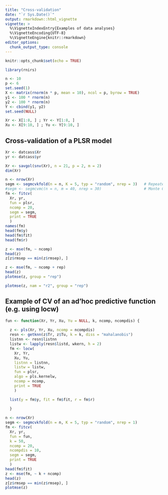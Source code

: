 ```yaml
---
title: "Cross-validation"
date: "`r Sys.Date()`"
output: rmarkdown::html_vignette
vignette: >
  %\VignetteIndexEntry{Examples of data analyses}
  %\VignetteEncoding{UTF-8}
  %\VignetteEngine{knitr::rmarkdown}
editor_options: 
  chunk_output_type: console
---
```


```r

knitr::opts_chunk$set(echo = TRUE) 

```

```r

library(rnirs)             

```

```r

n <- 10
p <- 6
set.seed(1)
X <- matrix(rnorm(n * p, mean = 10), ncol = p, byrow = TRUE)
y1 <- 100 * rnorm(n)
y2 <- 100 * rnorm(n)
Y <- cbind(y1, y2)
set.seed(NULL)

Xr <- X[1:8, ] ; Yr <- Y[1:8, ] 
Xu <- X[9:10, ] ; Yu <- Y[9:10, ] 

```

## Cross-validation of a PLSR model

```r

Xr <- datcass$Xr
yr <- datcass$yr

Xr <- savgol(snv(Xr), n = 21, p = 2, m = 2)
dim(Xr)

n <- nrow(Xr)
segm <- segmcvkfold(n = n, K = 5, typ = "random", nrep = 3)   # Repeated random K-fold CV
#segm <- segmcvmc(n = n, m = 40, nrep = 30)                   # Monte Carlo CV
fm <- fitcv(
  Xr, yr,
  fun = plsr,
  ncomp = 20,
  segm = segm,
  print = TRUE
  )
names(fm)
head(fm$y)
head(fm$fit)
head(fm$r)

z <- mse(fm, ~ ncomp)
head(z)
z[z$rmsep == min(z$rmsep), ]

z <- mse(fm, ~ ncomp + rep)
head(z)
plotmse(z, group = "rep")

plotmse(z, nam = "r2", group = "rep")


```

## Example of CV of an ad'hoc predictive function (e.g. using locw)

```r

fun <- function(Xr, Yr, Xu, Yu = NULL, k, ncomp, ncompdis) {
  
  z <- pls(Xr, Yr, Xu, ncomp = ncompdis)
  resn <- getknn(z$Tr, z$Tu, k = k, diss = "mahalanobis")
  listnn <- resn$listnn
  listw <- lapply(resn$listd, wkern, h = 2)
  fm <- locw(
    Xr, Yr,
    Xu, Yu,
    listnn = listnn,
    listw = listw,
    fun = plsr,
    algo = pls.kernelw,
    ncomp = ncomp,
    print = TRUE
    )

  list(y = fm$y, fit = fm$fit, r = fm$r)
  
  }

n <- nrow(Xr)
segm <- segmcvkfold(n = n, K = 5, typ = "random", nrep = 1)
fm <- fitcv(
  Xr, yr,
  fun = fun,
  k = 50,
  ncomp = 20,
  ncompdis = 10,
  segm = segm,
  print = TRUE
  )
head(fm$fit)
z <- mse(fm, ~ k + ncomp)
head(z)
z[z$rmsep == min(z$rmsep), ]
plotmse(z)


```




